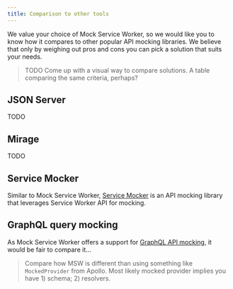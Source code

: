 ```yaml
---
title: Comparison to other tools
---
```


We value your choice of Mock Service Worker, so we would like you to know how it compares to other popular API mocking libraries. We believe that only by weighing out pros and cons you can pick a solution that suits your needs.

> TODO Come up with a visual way to compare solutions. A table comparing the same criteria, perhaps?

## JSON Server

TODO

## Mirage

TODO

## Service Mocker

Similar to Mock Service Worker, [Service Mocker](https://service-mocker.js.org/#/) is an API mocking library that leverages Service Worker API for mocking.

## GraphQL query mocking

As Mock Service Worker offers a support for [GraphQL API mocking](/docs/tutorials/mocking-graphql-api), it would be fair to compare it...

> Compare how MSW is different than using something like `MockedProvider` from Apollo. Most likely mocked provider implies you have 1) schema; 2) resolvers.
